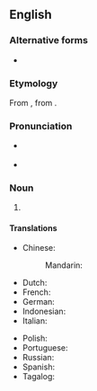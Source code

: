 {{also|monsignor}}
==English==
{{wikipedia}}

===Alternative forms===
* {{alt|en|monsignor}}

===Etymology===
From {{bor|en|it|monsignore}}, from {{der|en|fr|monseigneur}}.

===Pronunciation===
* {{a|UK}} {{IPA|en|/mɒnˈsiː.njə/|/mɒn.siːˈnjɔː/}}
* {{a|US}} {{IPA|en|/mɑnˈsiː.njɚ/}}

===Noun===
{{en-noun|Monsignori}}

# {{lb|en|Roman Catholic}} {{n-g|An [[ecclesiastic]] [[title]] bestowed on some [[Roman Catholic]] [[cleric]]s by the [[Pope]]}}
#: {{syn|en|Msgr.|Mons.}}

====Translations====
{{trans-top|ecclesiastic title bestowed on some Roman Catholic clerics by the Pope}}
* Chinese:
*: Mandarin: {{t|cmn|蒙席|tr=méngxí}}
* Dutch: {{t+|nl|monseigneur|m}}
* French: {{t+|fr|Monseigneur}}
* German: {{t+|de|Monsignore|m}}
* Indonesian: {{t+|id|monsinyur}}
* Italian: {{t+|it|monsignore|m}}
{{trans-mid}}
* Polish: {{t+|pl|prałat|m}}
* Portuguese: {{t|pt|monsenhor|m}}
* Russian: {{t+|ru|монсеньо́р|m}}
* Spanish: {{t+|es|monseñor|m}}
* Tagalog: {{t|tl|monsenyor}}
{{trans-bottom}}